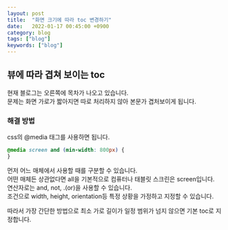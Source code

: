 ```yaml
---
layout: post
title:  "화면 크기에 따라 toc 변경하기"
date:   2022-01-17 00:45:00 +0900
category: blog
tags: ["blog"]
keywords: ["blog"]
---
```


## 뷰에 따라 겹쳐 보이는 toc
현재 블로그는 오른쪽에 목차가 나오고 있습니다.  
문제는 화면 가로가 짧아지면 따로 처리하지 않아 본문가 겹처보이게 됩니다.

### 해결 방법
css의 @media 태그를 사용하면 됩니다.  
```css
@media screen and (min-width: 800px) {
}
```
먼저 어느 매체에서 사용할 때를 구분할 수 있습니다.  
어떤 매체든 상관없다면 all을 기본적으로 컴퓨터나 태블릿 스크린은 screen입니다.  
연산자로는 and, not, .(or)을 사용할 수 있습니다.  
조건으로 width, height, orientation등 특정 상황을 가정하고 지정할 수 있습니다.  

따라서 가장 간단한 방법으로 최소 가로 길이가 일정 범위가 넘지 않으면 기본 toc로 지정합니다.  

